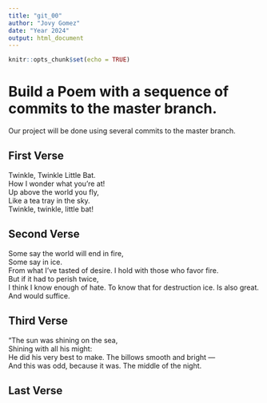 ```yaml
---
title: "git_00"
author: "Jovy Gomez"
date: "Year 2024"
output: html_document
---
```


```r
knitr::opts_chunk$set(echo = TRUE)
```
# Build a Poem with a sequence of commits to the master branch.
Our project will be done using several commits to the master branch.
<!-- Do not modify or change any text in "!--" bracketed areas such as this --- these are instructions to
you, if you change any of this the git program will notice it and compromise your git merging strategy !-->

## First Verse 
<!--Put the first five lines of a poem by Lewis Carrol in this section!-->

Twinkle, Twinkle Little Bat.  
How I wonder what you're at!    
Up above the world you fly,  
Like a tea tray in the sky.  
Twinkle, twinkle, little bat!  

## Second Verse
<!--Put the first five lines of a poem by Robert Frost here!-->

Some say the world will end in fire,  
  Some say in ice.  
  From what I've tasted of desire. 
  I hold with those who favor fire.  
  But if it had to perish twice,  
  I think I know enough of hate. 
  To know that for destruction ice. 
  Is also great. 
  And would suffice.  
 

## Third Verse
<!--Put the first two verses of The Walrus and the Carpenter here!-->

"The sun was shining on the sea,  
      Shining with all his might:  
He did his very best to make. 
      The billows smooth and bright —  
And this was odd, because it was. 
      The middle of the night.  

## Last Verse
<!--Put a short poem of your choice 8-20 lines,here!-->
